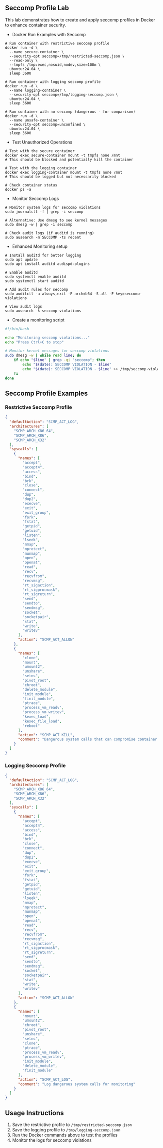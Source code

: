## Seccomp Profile Lab
This lab demonstrates how to create and apply seccomp profiles in Docker to enhance container security.

- Docker Run Examples with Seccomp

```shell
# Run container with restrictive seccomp profile
docker run -d \
  --name secure-container \
  --security-opt seccomp=/tmp/restricted-seccomp.json \
  --read-only \
  --tmpfs /tmp:exec,nosuid,nodev,size=100m \
  ubuntu:24.04 \
  sleep 3600

# Run container with logging seccomp profile
docker run -d \
  --name logging-container \
  --security-opt seccomp=/tmp/logging-seccomp.json \
  ubuntu:24.04 \
  sleep 3600

# Run container with no seccomp (dangerous - for comparison)
docker run -d \
  --name unsafe-container \
  --security-opt seccomp=unconfined \
  ubuntu:24.04 \
  sleep 3600
```

- Test Unauthorized Operations

```shell
# Test with the secure container
docker exec secure-container mount -t tmpfs none /mnt
# This should be blocked and potentially kill the container

# Test with the logging container
docker exec logging-container mount -t tmpfs none /mnt
# This should be logged but not necessarily blocked

# Check container status
docker ps -a
```

- Monitor Seccomp Logs

```shell
# Monitor system logs for seccomp violations
sudo journalctl -f | grep -i seccomp

# Alternative: Use dmesg to see kernel messages
sudo dmesg -w | grep -i seccomp

# Check audit logs (if auditd is running)
sudo ausearch -m SECCOMP -ts recent
```

- Enhanced Monitoring setup

```shell
# Install auditd for better logging
sudo apt update
sudo apt install auditd audispd-plugins

# Enable auditd
sudo systemctl enable auditd
sudo systemctl start auditd

# Add audit rules for seccomp
sudo auditctl -a always,exit -F arch=b64 -S all -F key=seccomp-violations

# View audit logs
sudo ausearch -k seccomp-violations
```

- Create a monitoring script

```bash
#!/bin/bash

echo "Monitoring seccomp violations..."
echo "Press Ctrl+C to stop"

# Monitor kernel messages for seccomp violations
sudo dmesg -w | while read line; do
    if echo "$line" | grep -qi "seccomp"; then
        echo "$(date): SECCOMP VIOLATION - $line"
        echo "$(date): SECCOMP VIOLATION - $line" >> /tmp/seccomp-violations.log
    fi
done
```

## Seccomp Profile Examples

### Restrictive Seccomp Profile

```json
{
  "defaultAction": "SCMP_ACT_LOG",
  "architectures": [
    "SCMP_ARCH_X86_64",
    "SCMP_ARCH_X86",
    "SCMP_ARCH_X32"
  ],
  "syscalls": [
    {
      "names": [
        "accept",
        "accept4",
        "access",
        "bind",
        "brk",
        "close",
        "connect",
        "dup",
        "dup2",
        "execve",
        "exit",
        "exit_group",
        "fork",
        "fstat",
        "getpid",
        "getuid",
        "listen",
        "lseek",
        "mmap",
        "mprotect",
        "munmap",
        "open",
        "openat",
        "read",
        "recv",
        "recvfrom",
        "recvmsg",
        "rt_sigaction",
        "rt_sigprocmask",
        "rt_sigreturn",
        "send",
        "sendto",
        "sendmsg",
        "socket",
        "socketpair",
        "stat",
        "write",
        "writev"
      ],
      "action": "SCMP_ACT_ALLOW"
    },
    {
      "names": [
        "clone",
        "mount",
        "umount2",
        "unshare",
        "setns",
        "pivot_root",
        "chroot",
        "delete_module",
        "init_module",
        "finit_module",
        "ptrace",
        "process_vm_readv",
        "process_vm_writev",
        "kexec_load",
        "kexec_file_load",
        "reboot"
      ],
      "action": "SCMP_ACT_KILL",
      "comment": "Dangerous system calls that can compromise container security"
    }
  ]
}
```

### Logging Seccomp Profile

```json
{
  "defaultAction": "SCMP_ACT_LOG",
  "architectures": [
    "SCMP_ARCH_X86_64",
    "SCMP_ARCH_X86",
    "SCMP_ARCH_X32"
  ],
  "syscalls": [
    {
      "names": [
        "accept",
        "accept4",
        "access",
        "bind",
        "brk",
        "close",
        "connect",
        "dup",
        "dup2",
        "execve",
        "exit",
        "exit_group",
        "fork",
        "fstat",
        "getpid",
        "getuid",
        "listen",
        "lseek",
        "mmap",
        "mprotect",
        "munmap",
        "open",
        "openat",
        "read",
        "recv",
        "recvfrom",
        "recvmsg",
        "rt_sigaction",
        "rt_sigprocmask",
        "rt_sigreturn",
        "send",
        "sendto",
        "sendmsg",
        "socket",
        "socketpair",
        "stat",
        "write",
        "writev"
      ],
      "action": "SCMP_ACT_ALLOW"
    },
    {
      "names": [
        "mount",
        "umount2",
        "chroot",
        "pivot_root",
        "unshare",
        "setns",
        "clone",
        "ptrace",
        "process_vm_readv",
        "process_vm_writev",
        "init_module",
        "delete_module",
        "finit_module"
      ],
      "action": "SCMP_ACT_LOG",
      "comment": "Log dangerous system calls for monitoring"
    }
  ]
}
```

## Usage Instructions

1. Save the restrictive profile to `/tmp/restricted-seccomp.json`
2. Save the logging profile to `/tmp/logging-seccomp.json`
3. Run the Docker commands above to test the profiles
4. Monitor the logs for seccomp violations
